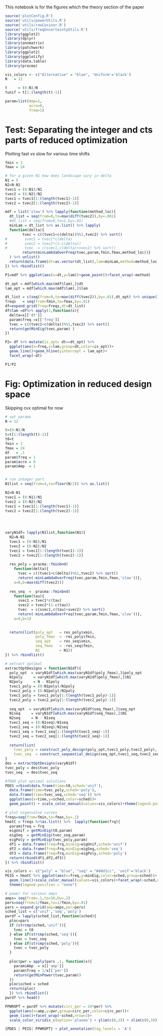 This notebook is for the figures which the theory section of the paper

```r
source('plotConfig.R')
source('utils/powerUtils.R')
source('utils/rowCosinor.R')
source('utils/freqUncertaintyUtils.R')
library(ggplot2)
library(dplyr)
library(annmatrix)
library(patchwork)
library(ggplot2)
library(ggplotify)
library(data.table)
library(pracma)

vis_colors <- c("Alternative" = "blue", 'Uniform'='black')
N   = 12

t     = (0:N)/N
tunif = t[1:(length(t)-1)]

param=list(Amp=1,
           acro=0,
           freq=1)
```

# Test: Separating the integer and cts parts of reduced optimization 

Plotting fast vs slow for various time shifts
```r
fmin = 1 
fmax = 24

# for a given N1 how does landscape vary in delta
N1 = 5
N2=N-N1
tvec1 = (0:N1)/N1 
tvec2 = (0:N2)/N2 
tvec1 = tvec1[1:(length(tvec1)-1)]
tvec2 = tvec2[1:(length(tvec2)-1)]

mdf = list('slow') %>% lapply(function(method_loc){
  dt_list = seq(from=0,to=max(diff(tvec2)),by=.001)
  #dt_list = seq(from=0,to=1,by=.01)
  minLam = dt_list %>% as.list() %>% lapply(
  function(delta){
        tvec = c((tvec1+c(delta))%%1,tvec2) %>% sort()
#        svec1 = tvec1*c(delta)
#        svec2 = tvec2*(1-c(delta))
#        tvec  = c(svec1,c(delta)+svec2) %>% sort()
        return(minLambdaOverFreq(tvec,param,fmin,fmax,method_loc))}
  ) %>% unlist()
  return(data.frame(dt=as.vector(dt_list),lam=minLam,method=method_loc) )
}) %>% rbindlist()

P1=mdf %>% ggplot(aes(x=dt,y=lam))+geom_point()+facet_wrap(~method)

dt_opt = mdf[which.max(mdf$lam),]$dt
lam_opt = mdf[which.max(mdf$lam),]$lam

dt_list = c(seq(from=0,to=max(diff(tvec2)),by=.01),dt_opt) %>% unique()
freqs   = seq(from=fmin,to=fmax,by=.01)
df=expand.grid(freq=freqs,dt=dt_list)
df$lam =df%>% apply(1,function(x){
  delta=x[['dt']]
  param$freq =x[['freq']]
  tvec = c((tvec1+c(delta))%%1,tvec2) %>% sort()
  return(getMinEig(tvec,param) )
})

P2= df %>% mutate(is_opt= dt==dt_opt) %>% 
  ggplot(aes(x=freq,y=lam,group=dt,color=is_opt))+
  geom_line()+geom_hline(yintercept = lam_opt)+
  facet_wrap(~dt)

P1/P2
```

# Fig: Optimization in reduced design space

Skipping cvx optimal for now
```r
# set params
N = 12

t=(0:N)/N
t=t[1:(length(t)-1)]
t0=t
fmin = 1 
fmax = 24
df   = .1 
param$freq = 1
param$acro = 0
param$Amp  = 1


# run integer part
N1list = seq(from=4,to=floor(N/2)) %>% as.list()

N2=N-N1
tvec1 = (0:N1)/N1 
tvec2 = (0:N2)/N2 
tvec1 = tvec1[1:(length(tvec1)-1)]
tvec2 = tvec2[1:(length(tvec2)-1)]


  

varyN1df= lapply(N1list,function(N1){
  N2=N-N1
  tvec1 = (0:N1)/N1 
  tvec2 = (0:N2)/N2 
  tvec1 = tvec1[1:(length(tvec1)-1)]
  tvec2 = tvec2[1:(length(tvec2)-1)]
  
  res_poly = pracma::fminbnd(
    function(delta){
      tvec = c((tvec1+c(delta))%%1,tvec2) %>% sort()
      return(-minLambdaOverFreq(tvec,param,fmin,fmax,'slow'))},
    a=0,b=max(diff(tvec2)))
  
  res_seq  =  pracma::fminbnd(
    function(tau){
      svec1 = tvec1*c(tau)
      svec2 = tvec2*(1-c(tau))
      tvec  = c(svec1,c(tau)+svec2) %>% sort()
      return(-minLambdaOverFreq(tvec,param,fmin,fmax,'slow'))},
    a=0,b=1)
  
  
  return(list(poly_opt   = res_poly$xmin,
              poly_fmax  = -res_poly$fmin,
              seq_opt    = res_seq$xmin,
              seq_fmax   = -res_seq$fmin,
              N1         = N1))
}) %>% rbindlist() 

# extract optimal
extractOptDesigns = function(N1df){
  poly_opt  = varyN1df[which.max(varyN1df$poly_fmax),]$poly_opt
  N1poly     = varyN1df[which.max(varyN1df$poly_fmax),]$N1
  N2poly     = N - N1poly
  tvec1_poly = (0:N1poly)/N1poly
  tvec2_poly = (0:N2poly)/N2poly
  tvec1_poly = tvec1_poly[1:(length(tvec1_poly)-1)]
  tvec2_poly = tvec2_poly[1:(length(tvec2_poly)-1)]
  
  seq_opt  = varyN1df[which.max(varyN1df$seq_fmax),]$seq_opt
  N1seq     = varyN1df[which.max(varyN1df$seq_fmax),]$N1
  N2seq     = N - N1seq
  tvec1_seq = (0:N1seq)/N1seq
  tvec2_seq = (0:N2seq)/N2seq
  tvec1_seq = tvec1_seq[1:(length(tvec1_seq)-1)]
  tvec2_seq = tvec2_seq[1:(length(tvec2_seq)-1)]
  
  return(list(
    tvec_poly = construct_poly_design(poly_opt,tvec1_poly,tvec2_poly),
    tvec_seq  = construct_sequential_design(seq_opt,tvec1_seq,tvec2_seq)))
}
des = extractOptDesigns(varyN1df)
tvec_poly = des$tvec_poly
tvec_seq  = des$tvec_seq

#TODO plot optimal solutions
PDES =rbind(data.frame(time=t0,sched='unif'),
  data.frame(time=tvec_poly,sched='poly'),
  data.frame(time=tvec_seq,sched='seq')) %>%
  ggplot(aes(x=time,y=sched,color=sched))+
  geom_point() + scale_color_manual(values=vis_colors)+theme(legend.position = "none")
```

```r
# plot eigenvalue curves 
freqs=seq(from=fmin,to=fmax,by=.1)
hmatC = freqs %>%as.list() %>%  lapply(function(frq){
  param$freq = frq
  eigUnif = getMinEig(t0,param)
  eigSeq  = getMinEig(tvec_seq,param)
  eigPoly = getMinEig(tvec_poly,param)
  df1 = data.frame(freq=frq,minEig=eigUnif,sched='unif')
  df2 = data.frame(freq=frq,minEig=eigSeq,sched='seq')
  df3 = data.frame(freq=frq,minEig=eigPoly,sched='poly')
  return(rbind(df1,df2,df3))
}) %>% rbindlist()

vis_colors <- c("poly" = "blue", "seq" = "#48d1cc", 'unif'='black')
PEIG = hmatC %>% ggplot(aes(x=freq,y=minEig,color=sched,group=sched))+
  geom_line()+scale_color_manual(values=vis_colors)+facet_wrap(~sched,nrow=3)+
  theme(legend.position = "none")
```

```r
# power for various amps
amps= seq(from=.1,to=10,by=.2)
pers=seq(from=1/fmax,to=1/fmin,by=.01)
pars = expand.grid(amp=amps,per=pers)
sched_list = c('unif','seq','poly')
pwrdf = lapply(sched_list,function(sched){
  ploc=pars
  if (strcmp(sched,'unif')){
    tvec = t0
  } else if(strcmp(sched,'seq')){
    tvec = tvec_seq
  } else if(strcmp(sched,'poly')){
    tvec = tvec_poly
  }
  
  ploc$pwr = apply(pars ,1, function(x){
    param$Amp  = x[['amp']] 
    param$freq = 1/x[['per']]
    return(getMinPower(tvec,param))
  })
  ploc$sched = sched
  return(ploc)
  }) %>% rbindlist()
pwrdf %>% head()

PPWROPT = pwrdf %>% mutate(circ_per = 24*per) %>% 
  ggplot(aes(x=amp,y=pwr,group=circ_per,color=circ_per))+
  geom_line()+facet_wrap(~sched,nrow=3)+
  scale_color_viridis_c(option='plasma') + ylim(c(0,1)) + xlim(c(0,10))

```

```r
{PDES | PEIG| PPWROPT} + plot_annotation(tag_levels = 'A')
```